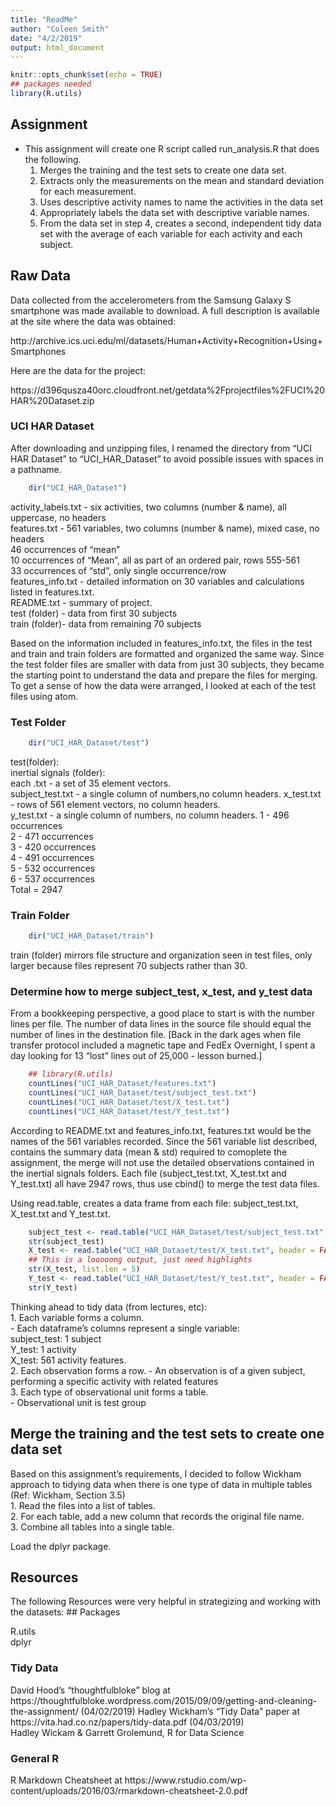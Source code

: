 ```yaml
---
title: "ReadMe"
author: "Coleen Smith"
date: "4/2/2019"
output: html_document
---
```


```r
knitr::opts_chunk$set(echo = TRUE)
## packages needed
library(R.utils)
```

## Assignment

* This assignment will create one R script called run_analysis.R that does the following.
    1. Merges the training and the test sets to create one data set.
    2. Extracts only the measurements on the mean and standard deviation for each measurement.
    3. Uses descriptive activity names to name the activities in the data set
    4. Appropriately labels the data set with descriptive variable names.
    5. From the data set in step 4, creates a second, independent tidy data set with the average of each variable for each activity and each subject.  

## Raw Data
Data collected from the accelerometers from the Samsung Galaxy S smartphone was made available to download. A full description is available at the site where the data was obtained:

http://archive.ics.uci.edu/ml/datasets/Human+Activity+Recognition+Using+Smartphones

Here are the data for the project:

https://d396qusza40orc.cloudfront.net/getdata%2Fprojectfiles%2FUCI%20HAR%20Dataset.zip

### UCI HAR Dataset

After downloading and unzipping files, I renamed the directory from "UCI HAR Dataset" to "UCI_HAR_Dataset" to avoid possible issues with spaces in a pathname. 


```r
    dir("UCI_HAR_Dataset")
```
activity_labels.txt - six activities, two columns (number & name), all uppercase, no headers  
features.txt - 561 variables, two columns (number & name), mixed case, no headers  
46 occurrences of "mean"  
10 occurrences of "Mean", all as part of an ordered pair, rows 555-561  
33 occurrences of "std", only single occurrence/row  
features_info.txt - detailed information on 30 variables and calculations listed in features.txt.    
README.txt - summary of project.  
test (folder) - data from first 30 subjects  
train (folder)- data from remaining 70 subjects

Based on the information included in features_info.txt, the files in the test and train and train folders are formatted and organized the same way. Since the test folder files are smaller with data from just 30 subjects, they became the starting point to understand the data and prepare the files for merging. To get a sense of how the data were arranged, I looked at each of the test files using atom.

### Test Folder
```r
    dir("UCI_HAR_Dataset/test")
```
test(folder):  
    inertial signals (folder):   
        each .txt - a set of 35 element vectors.  
    subject_test.txt - a single column of numbers,no column headers.
    x_test.txt - rows of 561 element vectors, no column headers.  
    y_test.txt - a single column of numbers, no column headers. 
        1 - 496 occurrences  
        2 - 471 occurrences  
        3 - 420 occurrences   
        4 - 491 occurrences   
        5 - 532 occurrences  
        6 - 537 occurrences  
        Total = 2947  
    
### Train Folder
```r
    dir("UCI_HAR_Dataset/train")
```
train (folder) mirrors file structure and organization seen in test files, only larger because files represent 70 subjects rather than 30.

### Determine how to merge subject_test, x_test, and y_test data

From a bookkeeping perspective, a good place to start is with the number lines per file. The number of data lines in the source file should equal the number of lines in the destination file. [Back in the dark ages when file transfer protocol included a magnetic tape and FedEx Overnight, I spent a day looking for 13 "lost" lines out of 25,000 - lesson burned.]  

```r
    ## library(R.utils)
    countLines("UCI_HAR_Dataset/features.txt")
    countLines("UCI_HAR_Dataset/test/subject_test.txt")
    countLines("UCI_HAR_Dataset/test/X_test.txt")
    countLines("UCI_HAR_Dataset/test/Y_test.txt")
```

According to README.txt and features_info.txt, features.txt would be the names of the 561 variables recorded. Since the 561 variable list described, contains the summary data (mean & std) required to comoplete the assignment, the merge will not use the detailed observations contained in the inertial signals folders. Each file (subject_test.txt, X_test.txt and Y_test.txt) all have 2947 rows, thus use cbind() to merge the test data files. 

Using read.table, creates a data frame from each file: subject_test.txt, X_test.txt and Y_test.txt.

``` r
    subject_test <- read.table("UCI_HAR_Dataset/test/subject_test.txt", header = FALSE)
    str(subject_test)
    X_test <- read.table("UCI_HAR_Dataset/test/X_test.txt", header = FALSE)
    ## This is a looooong output, just need highlights
    str(X_test, list.len = 5)
    Y_test <- read.table("UCI_HAR_Dataset/test/Y_test.txt", header = FALSE)
    str(Y_test)
```

Thinking ahead to tidy data (from lectures, etc):  
1. Each variable forms a column.  
- Each dataframe's columns represent a single variable:  
subject_test: 1 subject   
Y_test: 1 activity  
X_test: 561 activity features.  
2. Each observation forms a row. 
- An observation is of a given subject, performing a specific activity with related features  
3. Each type of observational unit forms a table.  
- Observational unit is test group  

## Merge the training and the test sets to create one data set

Based on this assignment's requirements, I decided to follow Wickham approach to tidying data when there is one type of data in multiple tables (Ref: Wickham, Section 3.5)  
1. Read the files into a list of tables.  
2. For each table, add a new column that records the original file name.  
3. Combine all tables into a single table.    

Load the dplyr package.

## Resources
 
The following Resources were very helpful in strategizing and working with the datasets:
## Packages

R.utils  
dplyr  


### Tidy Data

David Hood's "thoughtfulbloke" blog at https://thoughtfulbloke.wordpress.com/2015/09/09/getting-and-cleaning-the-assignment/  (04/02/2019)
Hadley Wickham's "Tidy Data" paper at https://vita.had.co.nz/papers/tidy-data.pdf  (04/03/2019)  
Hadley Wickam & Garrett Grolemund, R for Data Science

### General R
R Markdown Cheatsheet at https://www.rstudio.com/wp-content/uploads/2016/03/rmarkdown-cheatsheet-2.0.pdf  